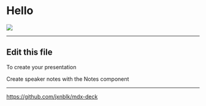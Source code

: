 

<Head>
  <title>Presentation Title</title>
</Head>

# Hello

![](./images/David.jpg)

---

## Edit this file

To create your presentation

<Notes>
Create speaker notes with the Notes component
</Notes>

---

<https://github.com/jxnblk/mdx-deck>
